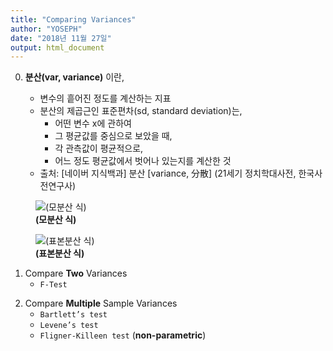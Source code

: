 ```yaml
---
title: "Comparing Variances"
author: "YOSEPH"
date: "2018년 11월 27일"
output: html_document
---
```


0. **분산(var, variance)** 이란,

    + 변수의 흩어진 정도를 계산하는 지표
    + 분산의 제곱근인 표준편차(sd, standard deviation)는, 
        - 어떤 변수 x에 관하여
        - 그 평균값를 중심으로 보았을 때,
        - 각 관측값이 평균적으로,
        - 어느 정도 평균값에서 벗어나 있는지를 계산한 것
        
    + 출처: [네이버 지식백과] 분산 [variance, 分散] (21세기 정치학대사전, 한국사전연구사)
    
![**(모분산 식)**](images/pop_variance.png)

![**(표본분산 식)**](images/sample_variance.png)
<p/>

1. Compare **Two** Variances
    * `F-Test`
<p/>

2. Compare **Multiple** Sample Variances
	* `Bartlett’s test`
	* `Levene’s test`
	* `Fligner-Killeen test` (**non-parametric**)
<p/>
